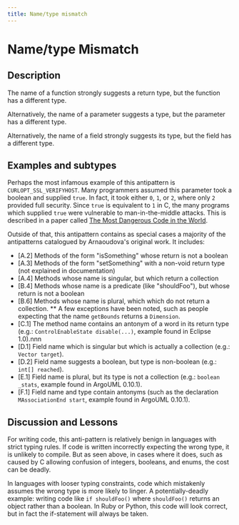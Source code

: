 ```yaml
---
title: Name/type mismatch
---
```


# Name/type Mismatch

## Description

The name of a function strongly suggests a return type, but the function has a different type.

Alternatively, the name of a parameter suggests a type, but the parameter has a different type.

Alternatively, the name of a field strongly suggests its type, but the field has a different type.

## Examples and subtypes

Perhaps the most infamous example of this antipattern is `CURLOPT_SSL_VERIFYHOST`. Many programmers assumed this parameter took a boolean and supplied `true`. In fact, it took either `0`, `1`, or `2`, where only `2` provided full security. Since `true` is equivalent to `1` in C, the many programs which supplied `true` were vulnerable to man-in-the-middle attacks. This is described in a paper called [The Most Dangerous Code in the World](https://www.cs.utexas.edu/~shmat/shmat_ccs12.pdf).

Outside of that, this antipattern contains as special cases a majority of the antipatterns catalogued by Arnaoudova's original work. It includes:


* [A.2] Methods of the form "isSomething" whose return is not a boolean
* [A.3] Methods of the form "setSomething" with a non-void return type (not explained in documentation)
* [A.4] Methods whose name is singular, but which return a collection
* [B.4] Methods whose name is a predicate (like "shouldFoo"), but whose return is not a boolean
* [B.6] Methods whose name is plural, which which do not return a collection.
** A few exceptions have been noted, such as people expecting that the name `getBounds` returns a `Dimension`.
* [C.1] The method name contains an antonym of a word in its return type (e.g.: `ControlEnableState disable(...)`, example found in Eclipse 1.0).nnn
* [D.1] Field name which is singular but which is actually a collection (e.g.: `Vector target`).
* [D.2] Field name suggests a boolean, but type is non-boolean (e.g.: `int[] reached`).
* [E.1] Field name is plural, but its type is not a collection (e.g.: `boolean _stats`, example found in ArgoUML 0.10.1).
* [F.1] Field name and type contain antonyms (such as the declaration `MAssociationEnd start`, example found in ArgoUML 0.10.1).

## Discussion and Lessons

For writing code, this anti-pattern is relatively benign in languages with strict typing rules. If code is written incorrectly expecting the wrong type, it is unlikely to compile. But as seen above, in cases where it does, such as caused by C allowing confusion of integers, booleans, and enums, the cost can be deadly.

In languages with looser typing constraints, code which mistakenly assumes the wrong type is more likely to linger. A potentially-deadly example: writing code like `if shouldFoo()` where `shouldFoo()` returns an object rather than a boolean. In Ruby or Python, this code will look correct, but in fact the if-statement will always be taken.
